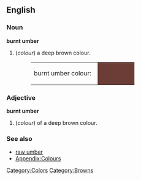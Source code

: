 ==English==

===Noun===
'''burnt umber'''
#(''colour'') a deep brown colour.
#:<table><tr><td>burnt umber colour: &nbsp;</td><td bgcolor="#6B3D36" width="80">&nbsp; </td></tr></table>

===Adjective===
'''burnt umber'''
#(''colour'') of a deep brown colour.

===See also===
*[[raw umber]]
*[[Wiktionary_Appendix:Colours|Appendix:Colours]]

[[Category:Colors]]
[[Category:Browns]]
